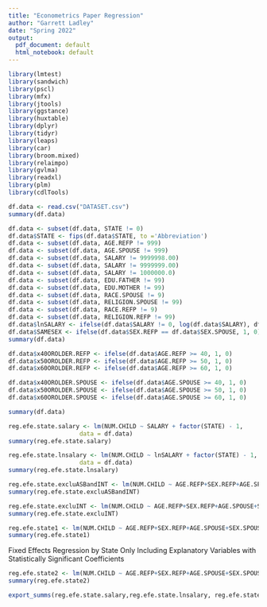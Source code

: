 ```yaml
---
title: "Econometrics Paper Regression"
author: "Garrett Ladley"
date: "Spring 2022"
output:
  pdf_document: default
  html_notebook: default
---
```


```r
library(lmtest)
library(sandwich)
library(pscl)
library(mfx)
library(jtools)
library(ggstance)
library(huxtable)
library(dplyr)
library(tidyr)
library(leaps)
library(car)
library(broom.mixed)
library(relaimpo)
library(gvlma)
library(readxl)
library(plm)
library(cdlTools)
```

```r
df.data <- read.csv("DATASET.csv")
summary(df.data)
```


```r
df.data <- subset(df.data, STATE != 0)
df.data$STATE <- fips(df.data$STATE, to ='Abbreviation')
df.data <- subset(df.data, AGE.REFP != 999)
df.data <- subset(df.data, AGE.SPOUSE != 999)
df.data <- subset(df.data, SALARY != 9999998.00)
df.data <- subset(df.data, SALARY != 9999999.00)
df.data <- subset(df.data, SALARY != 1000000.0)
df.data <- subset(df.data, EDU.FATHER != 99)
df.data <- subset(df.data, EDU.MOTHER != 99)
df.data <- subset(df.data, RACE.SPOUSE != 9)
df.data <- subset(df.data, RELIGION.SPOUSE != 99)
df.data <- subset(df.data, RACE.REFP != 9)
df.data <- subset(df.data, RELIGION.REFP != 99)
df.data$lnSALARY <- ifelse(df.data$SALARY != 0, log(df.data$SALARY), df.data$SALARY)
df.data$SAMESEX <- ifelse(df.data$SEX.REFP == df.data$SEX.SPOUSE, 1, 0)
summary(df.data)
```

```r
df.data$x40OROLDER.REFP <- ifelse(df.data$AGE.REFP >= 40, 1, 0)
df.data$x50OROLDER.REFP <- ifelse(df.data$AGE.REFP >= 50, 1, 0)
df.data$x60OROLDER.REFP <- ifelse(df.data$AGE.REFP >= 60, 1, 0)

df.data$x40OROLDER.SPOUSE <- ifelse(df.data$AGE.SPOUSE >= 40, 1, 0)
df.data$x50OROLDER.SPOUSE <- ifelse(df.data$AGE.SPOUSE >= 50, 1, 0)
df.data$x60OROLDER.SPOUSE <- ifelse(df.data$AGE.SPOUSE >= 60, 1, 0)

summary(df.data)
```

```r
reg.efe.state.salary <- lm(NUM.CHILD ~ SALARY + factor(STATE) - 1, 
                    data = df.data)
summary(reg.efe.state.salary)
```

```r
reg.efe.state.lnsalary <- lm(NUM.CHILD ~ lnSALARY + factor(STATE) - 1, 
                    data = df.data)
summary(reg.efe.state.lnsalary)
```

```r
reg.efe.state.excluASBandINT <- lm(NUM.CHILD ~ AGE.REFP+SEX.REFP+AGE.SPOUSE+SEX.SPOUSE+lnSALARY+EDU.FATHER+EDU.MOTHER+RACE.SPOUSE+RELIGION.SPOUSE+RACE.REFP+RELIGION.REFP+SAMESEX+ factor(STATE) - 1, data = df.data)
summary(reg.efe.state.excluASBandINT)
```

```r
reg.efe.state.excluINT <- lm(NUM.CHILD ~ AGE.REFP+SEX.REFP+AGE.SPOUSE+SEX.SPOUSE+lnSALARY+EDU.FATHER+EDU.MOTHER+RACE.SPOUSE+RELIGION.SPOUSE+RACE.REFP+RELIGION.REFP+SAMESEX+x40OROLDER.REFP+x50OROLDER.REFP+x60OROLDER.REFP+x40OROLDER.SPOUSE+x50OROLDER.SPOUSE+x60OROLDER.SPOUSE+ factor(STATE) - 1, data = df.data)
summary(reg.efe.state.excluINT)
```

```r
reg.efe.state1 <- lm(NUM.CHILD ~ AGE.REFP+SEX.REFP+AGE.SPOUSE+SEX.SPOUSE+lnSALARY+EDU.FATHER+EDU.MOTHER+RACE.SPOUSE+RELIGION.SPOUSE+RACE.REFP+RELIGION.REFP+SAMESEX+x40OROLDER.REFP+x50OROLDER.REFP+x60OROLDER.REFP+x40OROLDER.SPOUSE+x50OROLDER.SPOUSE+x60OROLDER.SPOUSE+AGE.REFP*x40OROLDER.REFP+AGE.REFP*x50OROLDER.REFP+AGE.REFP*x60OROLDER.REFP+AGE.SPOUSE*x40OROLDER.SPOUSE+AGE.SPOUSE*x50OROLDER.SPOUSE+AGE.SPOUSE*x60OROLDER.SPOUSE + factor(STATE) - 1, data = df.data)
summary(reg.efe.state1)
```

Fixed Effects Regression by State Only Including Explanatory Variables with Statistically Significant Coefficients

```r
reg.efe.state2 <- lm(NUM.CHILD ~ AGE.REFP+SEX.REFP+AGE.SPOUSE+SEX.SPOUSE+lnSALARY+EDU.FATHER+RELIGION.SPOUSE+RACE.REFP+RELIGION.REFP+SAMESEX+x40OROLDER.REFP+x60OROLDER.REFP+x40OROLDER.SPOUSE+x50OROLDER.SPOUSE+x60OROLDER.SPOUSE+AGE.REFP*x40OROLDER.REFP+AGE.REFP*x60OROLDER.REFP+AGE.SPOUSE*x40OROLDER.SPOUSE+AGE.SPOUSE*x50OROLDER.SPOUSE+AGE.SPOUSE*x60OROLDER.SPOUSE + factor(STATE) - 1, data = df.data)
summary(reg.efe.state2)
```

```r
export_summs(reg.efe.state.salary,reg.efe.state.lnsalary, reg.efe.state.excluASBandINT, reg.efe.state.excluINT, reg.efe.state2, scale = TRUE, model.names = c("Salary Model", "lnSalary Model", "All Model Excluding Age Strata and Interaction Terms", "All Model Excluding Interaction Terms", "All SS Coefficient Model"), digits = 3)
```

